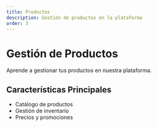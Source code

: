 ```yaml
---
title: Productos
description: Gestión de productos en la plataforma
order: 3
---
```


# Gestión de Productos

Aprende a gestionar tus productos en nuestra plataforma.

## Características Principales

- Catálogo de productos
- Gestión de inventario
- Precios y promociones
